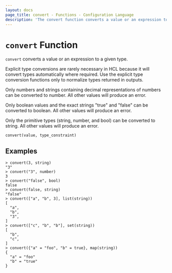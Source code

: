 ```yaml
---
layout: docs
page_title: convert - Functions - Configuration Language
description: 'The convert function converts a value or an expression to a given type. '
---
```


# `convert` Function

`convert` converts a value or an expression to a given type.

Explicit type conversions are rarely necessary in HCL because it will convert
types automatically where required. Use the explicit type conversion functions
only to normalize types returned in outputs.

Only numbers and strings containing decimal representations of numbers can be
converted to number. All other values will produce an error.

Only boolean values and the exact strings "true" and "false" can be converted
to boolean. All other values will produce an error.

Only the primitive types (string, number, and bool) can be converted to string.
All other values will produce an error.

`convert(value, type_constraint)`

## Examples

```shell-session
> convert(3, string)
"3"
> convert("3", number)
3
> convert("false", bool)
false
> convert(false, string)
"false"
> convert(["a", "b", 3], list(string))
[
  "a",
  "b",
  "3",
]
> convert(["c", "b", "b"], set(string))
[
  "b",
  "c",
]
> convert({"a" = "foo", "b" = true}, map(string))
{
  "a" = "foo"
  "b" = "true"
}
```
